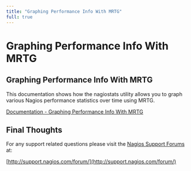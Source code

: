 ---
title: "Graphing Performance Info With MRTG"
full: true
---

# Graphing Performance Info With MRTG

## Graphing Performance Info With MRTG

This documentation shows how the nagiostats utility allows you to graph various Nagios performance statistics over time using MRTG.

[Documentation - Graphing Performance Info With MRTG](https://assets.nagios.com/downloads/nagioscore/docs/nagioscore/4/en/mrtggraphs.html "Graphing Performance Info With MRTG")

## Final Thoughts

For any support related questions please visit the [Nagios Support Forums](http://support.nagios.com/forum/) at:

[http://support.nagios.com/forum/](http://support.nagios.com/forum/)